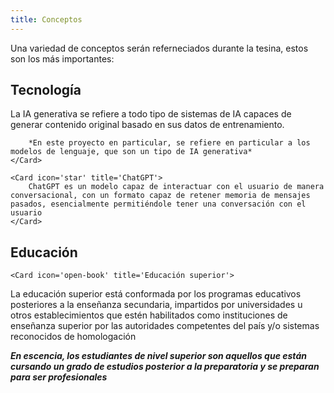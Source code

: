 ```yaml
---
title: Conceptos
---
```




Una variedad de conceptos serán referneciados durante la tesina, estos son los más importantes:


## Tecnología
<CardGrid>
    <Card icon='seti:react' title="Inteligencia artificial">
        La IA generativa se refiere a todo tipo de sistemas de IA capaces de generar contenido original basado en sus datos de entrenamiento. 
    
        *En este proyecto en particular, se refiere en particular a los modelos de lenguaje, que son un tipo de IA generativa*
    </Card>

    <Card icon='star' title='ChatGPT'>
        ChatGPT es un modelo capaz de interactuar con el usuario de manera conversacional, con un formato capaz de retener memoria de mensajes pasados, esencialmente permitiéndole tener una conversación con el usuario
    </Card>

</CardGrid>

## Educación
    <Card icon='open-book' title='Educación superior'>
La educación superior está conformada por los programas educativos posteriores a la enseñanza secundaria, impartidos por universidades u otros establecimientos que estén habilitados como instituciones de enseñanza superior por las autoridades competentes del país y/o sistemas reconocidos de homologación

***En escencia, los estudiantes de nivel superior son aquellos que están cursando un grado de estudios posterior a la preparatoria y se preparan para ser profesionales***
    </Card>

